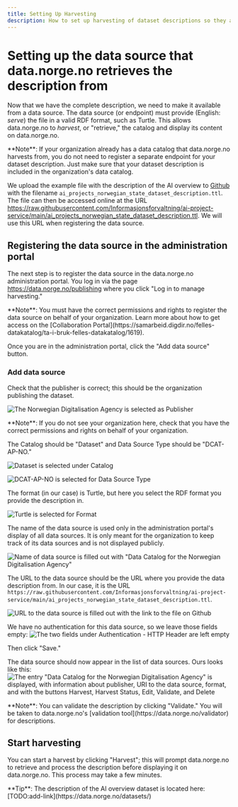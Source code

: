 ```yaml
---
title: Setting Up Harvesting
description: How to set up harvesting of dataset descriptions so they are published to data.norge.no.
---
```


# Setting up the data source that data.norge.no retrieves the description from

Now that we have the complete description, we need to make it available from a data source. The data source (or endpoint) must provide (English: _serve_) the file in a valid RDF format, such as Turtle. This allows data.norge.no to _harvest_, or "retrieve," the catalog and display its content on data.norge.no.

<Alert size='sm'>
    **Note**: If your organization already has a data catalog that data.norge.no harvests from, you do not need to
    register a separate endpoint for your dataset description. Just make sure that your dataset description is included
    in the organization's data catalog.
</Alert>

We upload the example file with the description of the AI overview to [Github](https://github.com/Informasjonsforvaltning/ai-project-service) with the filename `ai_projects_norwegian_state_dataset_description.ttl`. The file can then be accessed online at the URL https://raw.githubusercontent.com/Informasjonsforvaltning/ai-project-service/main/ai_projects_norwegian_state_dataset_description.ttl.
We will use this URL when registering the data source.

## Registering the data source in the administration portal

The next step is to register the data source in the data.norge.no administration portal. You log in via the page https://data.norge.no/publishing where you click "Log in to manage harvesting."

<Alert size='sm'>
    **Note**: You must have the correct permissions and rights to register the data source on behalf of your
    organization. Learn more about how to get access on the [Collaboration
    Portal](https://samarbeid.digdir.no/felles-datakatalog/ta-i-bruk-felles-datakatalog/1619).
</Alert>

Once you are in the administration portal, click the "Add data source" button.

### Add data source

Check that the publisher is correct; this should be the organization publishing the dataset.

![The Norwegian Digitalisation Agency is selected as Publisher](https://cms.fellesdatakatalog.digdir.no/uploads/publisher_436431d9fc.png)

<Alert size='sm'>
    **Note**: If you do not see your organization here, check that you have the correct permissions and rights on behalf
    of your organization.
</Alert>

The Catalog should be "Dataset" and Data Source Type should be "DCAT-AP-NO."

![Dataset is selected under Catalog](https://cms.fellesdatakatalog.digdir.no/uploads/catalog_5b32c1d760.png)

![DCAT-AP-NO is selected for Data Source Type](https://cms.fellesdatakatalog.digdir.no/uploads/data_source_type_7945b706f1.png)

The format (in our case) is Turtle, but here you select the RDF format you provide the description in.

![Turtle is selected for Format](https://cms.fellesdatakatalog.digdir.no/uploads/format_a178ba8a09.png)

The name of the data source is used only in the administration portal's display of all data sources. It is only meant for the organization to keep track of its data sources and is not displayed publicly.

![Name of data source is filled out with "Data Catalog for the Norwegian Digitalisation Agency"](https://cms.fellesdatakatalog.digdir.no/uploads/name_995474230a.png)

The URL to the data source should be the URL where you provide the data description from. In our case, it is the URL `https://raw.githubusercontent.com/Informasjonsforvaltning/ai-project-service/main/ai_projects_norwegian_state_dataset_description.ttl`.

![URL to the data source is filled out with the link to the file on Github](https://cms.fellesdatakatalog.digdir.no/uploads/url_20dd8399c0.png)

We have no authentication for this data source, so we leave those fields empty:
![The two fields under Authentication - HTTP Header are left empty](https://cms.fellesdatakatalog.digdir.no/uploads/authentication_c4674b80ce.png)

Then click "Save."

The data source should now appear in the list of data sources. Ours looks like this:
![The entry "Data Catalog for the Norwegian Digitalisation Agency" is displayed, with information about publisher, URI to the data source, format, and with the buttons Harvest, Harvest Status, Edit, Validate, and Delete](https://cms.fellesdatakatalog.digdir.no/uploads/data_source_entry_d25303217f.png)

<Alert size='sm'>
    **Note**: You can validate the description by clicking "Validate." You will be taken to data.norge.no's [validation
    tool](https://data.norge.no/validator) for descriptions.
</Alert>

## Start harvesting

You can start a harvest by clicking "Harvest"; this will prompt data.norge.no to retrieve and process the description before displaying it on data.norge.no. This process may take a few minutes.

<Alert size='sm'>
    **Tip**: The description of the AI overview dataset is located here:
    [TODO:add-link](https://data.norge.no/datasets/)
</Alert>
